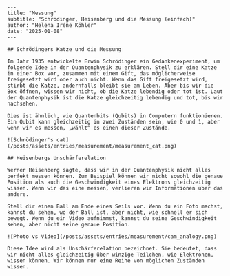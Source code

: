 ```
---
title: "Messung"
subtitle: "Schrödinger, Heisenberg und die Messung (einfach)"
author: "Helena Iréne Köhler"
date: "2025-01-08"
---

## Schrödingers Katze und die Messung

Im Jahr 1935 entwickelte Erwin Schrödinger ein Gedankenexperiment, um folgende Idee in der Quantenphysik zu erklären. Stell dir eine Katze in einer Box vor, zusammen mit einem Gift, das möglicherweise freigesetzt wird oder auch nicht. Wenn das Gift freigesetzt wird, stirbt die Katze, andernfalls bleibt sie am Leben. Aber bis wir die Box öffnen, wissen wir nicht, ob die Katze lebendig oder tot ist. Laut der Quantenphysik ist die Katze gleichzeitig lebendig und tot, bis wir nachsehen.

Dies ist ähnlich, wie Quantenbits (Qubits) in Computern funktionieren. Ein Qubit kann gleichzeitig in zwei Zuständen sein, wie 0 und 1, aber wenn wir es messen, „wählt“ es einen dieser Zustände.

![Schrödinger's cat](/posts/assets/entries/measurement/measurement_cat.png)

## Heisenbergs Unschärferelation

Werner Heisenberg sagte, dass wir in der Quantenphysik nicht alles perfekt messen können. Zum Beispiel können wir nicht sowohl die genaue Position als auch die Geschwindigkeit eines Elektrons gleichzeitig wissen. Wenn wir das eine messen, verlieren wir Informationen über das andere.

Stell dir einen Ball am Ende eines Seils vor. Wenn du ein Foto machst, kannst du sehen, wo der Ball ist, aber nicht, wie schnell er sich bewegt. Wenn du ein Video aufnimmst, kannst du seine Geschwindigkeit sehen, aber nicht seine genaue Position.

![Photo vs Video](/posts/assets/entries/measurement/cam_analogy.png)

Diese Idee wird als Unschärferelation bezeichnet. Sie bedeutet, dass wir nicht alles gleichzeitig über winzige Teilchen, wie Elektronen, wissen können. Wir können nur eine Reihe von möglichen Zuständen wissen.

```